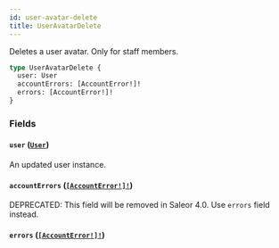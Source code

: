 ```yaml
---
id: user-avatar-delete
title: UserAvatarDelete
---
```


Deletes a user avatar. Only for staff members.

```graphql
type UserAvatarDelete {
  user: User
  accountErrors: [AccountError!]!
  errors: [AccountError!]!
}
```

### Fields

#### `user` ([`User`](/docs/developer/api-reference/objects/user))

An updated user instance.

#### `accountErrors` ([`[AccountError!]!`](/docs/developer/api-reference/objects/account-error))

<span class="badge badge--warning">DEPRECATED: This field will be removed in Saleor 4.0. Use `errors` field instead.</span>

#### `errors` ([`[AccountError!]!`](/docs/developer/api-reference/objects/account-error))

